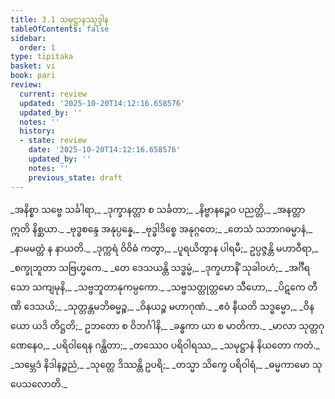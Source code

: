 ```yaml
---
title: 3.1 သမုဋ္ဌာနဿုဒ္ဒါန
tableOfContents: false
sidebar:
  order: 1
type: tipitaka
basket: vi
book: pari
review:
  current: review
  updated: '2025-10-20T14:12:16.658576'
  updated_by: ''
  notes: ''
  history:
  - state: review
    date: '2025-10-20T14:12:16.658576'
    updated_by: ''
    notes: ''
    previous_state: draft
---
```



<DynamicBreadcrumb />


<ReviewStatus review={frontmatter.review} showDetails={true} />

<HypothesisAnnotation frontmatter={frontmatter} />

<Division number="257" book="pari" e="ch" v="5" p="157">

<Paragraph number="1076" type="verses" book="pari">
_အနိစ္စာ သဗ္ဗေ သင်္ခါရာ,_  
_ဒုက္ခာနတ္တာ စ သင်္ခတာ;_  
_နိဗ္ဗာနဉ္စေဝ ပညတ္တိ,_  
_အနတ္တာ ဣတိ နိစ္ဆယာ._  

</Paragraph>

<Paragraph number="1077" type="verses" book="pari">
_ဗုဒ္ဓစန္ဒေ အနုပ္ပန္နေ,_  
_ဗုဒ္ဓါဒိစ္စေ အနုဂ္ဂတေ;_  
_တေသံ သဘာဂဓမ္မာနံ,_  
_နာမမတ္တံ န နာယတိ._  

</Paragraph>

<Paragraph number="1078" type="verses" book="pari">
_ဒုက္ကရံ ဝိဝိဓံ ကတွာ,_  
_ပူရယိတွာန ပါရမီ;_  
ဥပ္ပဇ္ဇန္တိ မဟာဝီရာ,_  
_စက္ခုဘူတာ သဗြဟ္မကေ._  

</Paragraph>

<Paragraph number="1079" type="verses" book="pari">
_တေ ဒေသယန္တိ သဒ္ဓမ္မံ,_  
_ဒုက္ခဟာနိံ သုခါဝဟံ;_  
_အင်္ဂီရသော သကျမုနိ,_  
_သဗ္ဗဘူတာနုကမ္ပကော._  

</Paragraph>

<Paragraph number="1080" type="verses" book="pari">
_သဗ္ဗသတ္တုတ္တမော သီဟော,_  
_ပိဋကေ တီဏိ ဒေသယိ;_  
_သုတ္တန္တမဘိဓမ္မဉ္စ,_  
_ဝိနယဉ္စ မဟာဂုဏံ._  

</Paragraph>

<Paragraph number="1081" type="verses" book="pari">
_ဧဝံ နီယတိ သဒ္ဓမ္မော,_  
_ဝိနယော ယဒိ တိဋ္ဌတိ;_  
ဥဘတော စ ဝိဘင်္ဂါနိ,_  
_ခန္ဓကာ ယာ စ မာတိကာ._  

</Paragraph>

<Paragraph number="1082" type="verses" book="pari">
_မာလာ သုတ္တဂုဏေနေဝ,_  
_ပရိဝါရေန ဂန္ထိတာ;_  
_တဿေဝ ပရိဝါရဿ,_  
_သမုဋ္ဌာနံ နိယတော ကတံ._  

</Paragraph>

<Paragraph number="1083" type="verses" book="pari">
_သမ္ဘေဒံ နိဒါနဉ္စညံ,_  
_သုတ္တေ ဒိဿန္တိ ဥပရိ;_  
_တသ္မာ သိက္ခေ ပရိဝါရံ,_  
_ဓမ္မကာမော သုပေသလောတိ._
</Paragraph>
</Division>